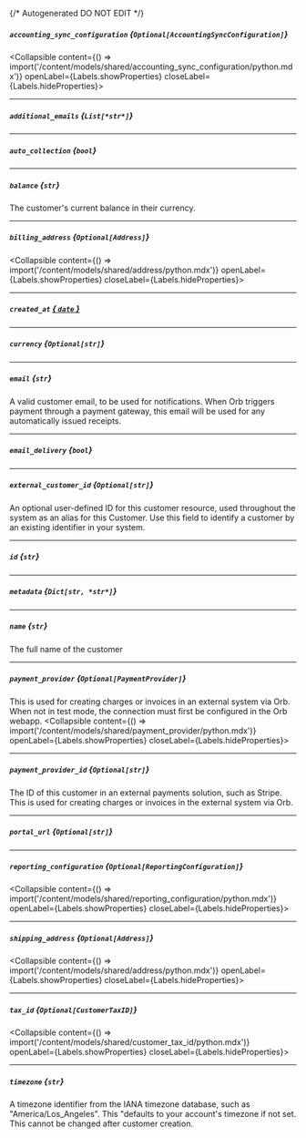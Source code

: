 {/* Autogenerated DO NOT EDIT  */}

##### `accounting_sync_configuration` *{`Optional[AccountingSyncConfiguration]`}*
<Collapsible content={() => import('/content/models/shared/accounting_sync_configuration/python.mdx')} openLabel={Labels.showProperties} closeLabel={Labels.hideProperties}>
</Collapsible>

---
##### `additional_emails` *{`List[*str*]`}*

---
##### `auto_collection` *{`bool`}*

---
##### `balance` *{`str`}*
The customer's current balance in their currency.

---
##### `billing_address` *{`Optional[Address]`}*
<Collapsible content={() => import('/content/models/shared/address/python.mdx')} openLabel={Labels.showProperties} closeLabel={Labels.hideProperties}>
</Collapsible>

---
##### `created_at` [*{ `date` }*](https://docs.python.org/3/library/datetime.html#date-objects)

---
##### `currency` *{`Optional[str]`}*

---
##### `email` *{`str`}*
A valid customer email, to be used for notifications. When Orb triggers payment through a payment gateway, this email will be used for any automatically issued receipts.

---
##### `email_delivery` *{`bool`}*

---
##### `external_customer_id` *{`Optional[str]`}*
An optional user\-defined ID for this customer resource, used throughout the system as an alias for this Customer. Use this field to identify a customer by an existing identifier in your system.

---
##### `id` *{`str`}*

---
##### `metadata` *{`Dict[str, *str*]`}*

---
##### `name` *{`str`}*
The full name of the customer

---
##### `payment_provider` *{`Optional[PaymentProvider]`}*
This is used for creating charges or invoices in an external system via Orb. When not in test mode, the connection must first be configured in the Orb webapp.
<Collapsible content={() => import('/content/models/shared/payment_provider/python.mdx')} openLabel={Labels.showProperties} closeLabel={Labels.hideProperties}>
</Collapsible>

---
##### `payment_provider_id` *{`Optional[str]`}*
The ID of this customer in an external payments solution, such as Stripe. This is used for creating charges or invoices in the external system via Orb.

---
##### `portal_url` *{`Optional[str]`}*

---
##### `reporting_configuration` *{`Optional[ReportingConfiguration]`}*
<Collapsible content={() => import('/content/models/shared/reporting_configuration/python.mdx')} openLabel={Labels.showProperties} closeLabel={Labels.hideProperties}>
</Collapsible>

---
##### `shipping_address` *{`Optional[Address]`}*
<Collapsible content={() => import('/content/models/shared/address/python.mdx')} openLabel={Labels.showProperties} closeLabel={Labels.hideProperties}>
</Collapsible>

---
##### `tax_id` *{`Optional[CustomerTaxID]`}*
<Collapsible content={() => import('/content/models/shared/customer_tax_id/python.mdx')} openLabel={Labels.showProperties} closeLabel={Labels.hideProperties}>
</Collapsible>

---
##### `timezone` *{`str`}*
A timezone identifier from the IANA timezone database, such as "America/Los_Angeles". This "defaults to your account's timezone if not set. This cannot be changed after customer creation.


